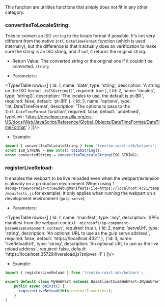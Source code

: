 
<Meta title="Helpers/Other utilities" />

This function are utilities functions that simply does not fit in any other category.

### convertIsoToLocaleString:
Tries to convert an ISO `string` to the locale format if possible.
It's not very different from the native `Intl.DateTimeFormat` function (which is used internally), 
but the difference is that it actually does an verification to make sure the string is an ISO string, and if not, it returns the original string.

* Return Value: The converted string or the original one if it couldn't be converted. `string`

* Parameters:

<TypesTable rows={[
    {
        Id: 1,
        name: 'date',
        type: 'string',
        description: 'A string on the ISO format `.toISOstring()`',
        required: true
    },
    {
        Id: 2,
        name: 'locales',
        type: 'string[]',
        description: 'The locales to use, the default is pt-BR ',
        required: false,
        default: 'pt-BR'
    },
    {
        Id: 3,
        name: 'options',
        type: 'Intl.DateTimeFormat',
        description: 'The options to pass to the `Intl.DateTimeFormat` function',
        required: false,
        default: 'undefined',
        typeLink: 'https://developer.mozilla.org/en-US/docs/Web/JavaScript/Reference/Global_Objects/DateTimeFormat/DateTimeFormat'
    }
]}/>

* Example:

```ts dark
import { convertIsoToLocaleString } from 'trentim-react-sdk/helpers';
const ISO_STRING = new Date().toISOString();
const convertedString = convertIsoToLocaleString(ISO_STRING);
```

### registerLiveReload:
It enables the webpart to be live reloaded even when the webpart/extension is already on a production environment 
(When using `?debug=true&noredir=true&debugManifestsFile=https://localhost:4321/temp/manifests.js` for example).
It only applies when running the webpart on a development environment (`gulp serve`).

* Parameters:

<TypesTable rows={[
    {
        Id: 1,
        name: 'manifest',
        type: 'any',
        description: 'SPFx manifest from the webpart context - `microsoft/sp-component-base#BaseComponent.context`',
        required: true
    },
    {
        Id: 2,
        name: 'serveUrl',
        type: 'string',
        description: 'An optional URL to use as the gulp serve address.',
        required: false,
        default: 'https://localhost:4321' 
    },
    {
        Id: 3,
        name: 'liveReloadUrl',
        type: 'string',
        description: 'An optional URL to use as the live reload address.',
        required: false,
        default: 'https://localhost:35729/livereload.js?snipver=1' 
    }
]}/>


* Example:

```ts dark
import { registerLiveReload } from 'trentim-react-sdk/helpers';

export default class MyWebPart extends BaseClientSideWebPart<IMyWebPartProps> {
    public async onInit() {
      registerLiveReload(this.context?.manifest);
    }
}
```